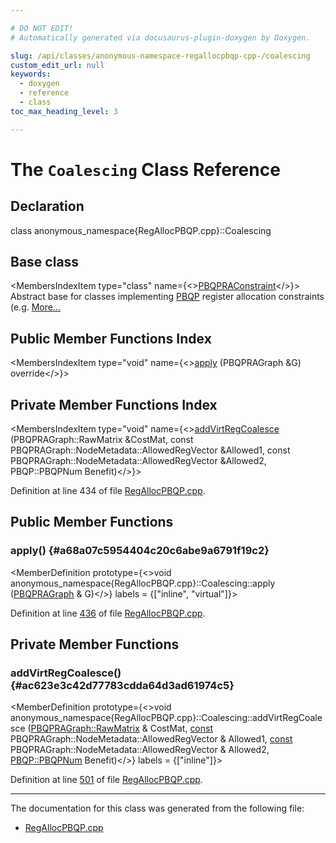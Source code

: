 ```yaml
---

# DO NOT EDIT!
# Automatically generated via docusaurus-plugin-doxygen by Doxygen.

slug: /api/classes/anonymous-namespace-regallocpbqp-cpp-/coalescing
custom_edit_url: null
keywords:
  - doxygen
  - reference
  - class
toc_max_heading_level: 3

---
```





# The `Coalescing` Class Reference

<DoxygenPage pluginConfig={pluginConfig}>



## Declaration

<CodeBlock>class anonymous_namespace{RegAllocPBQP.cpp}::Coalescing</CodeBlock>

## Base class

<MembersIndex>

<MembersIndexItem
  type="class"
  name={<><a href="/docs/api/classes/llvm/pbqpraconstraint">PBQPRAConstraint</a></>}>
Abstract base for classes implementing <a href="/docs/api/namespaces/llvm/pbqp">PBQP</a> register allocation constraints (e.g. <a href="/docs/api/classes/llvm/pbqpraconstraint/#details">More...</a>
</MembersIndexItem>

</MembersIndex>

## Public Member Functions Index

<MembersIndex>

<MembersIndexItem
  type="void"
  name={<><a href="#a68a07c5954404c20c6abe9a6791f19c2">apply</a> (PBQPRAGraph &amp;G) override</>}>
</MembersIndexItem>

</MembersIndex>

## Private Member Functions Index

<MembersIndex>

<MembersIndexItem
  type="void"
  name={<><a href="#ac623e3c42d77783cdda64d3ad61974c5">addVirtRegCoalesce</a> (PBQPRAGraph::RawMatrix &amp;CostMat, const PBQPRAGraph::NodeMetadata::AllowedRegVector &amp;Allowed1, const PBQPRAGraph::NodeMetadata::AllowedRegVector &amp;Allowed2, PBQP::PBQPNum Benefit)</>}>
</MembersIndexItem>

</MembersIndex>


Definition at line 434 of file <a href="/docs/api/files/lib/lib/codegen/regallocpbqp-cpp">RegAllocPBQP.cpp</a>.

<SectionDefinition>

## Public Member Functions

### apply() {#a68a07c5954404c20c6abe9a6791f19c2}

<MemberDefinition
  prototype={<>void anonymous&#95;namespace&#123;RegAllocPBQP.cpp&#125;::Coalescing::apply (<a href="/docs/api/namespaces/llvm/#a3e50e01d41081a45d6a7f23af6b52df2">PBQPRAGraph</a> &amp; G)</>}
  labels = {["inline", "virtual"]}>

Definition at line <a href="/docs/api/files/lib/lib/codegen/regallocpbqp-cpp/#l00436">436</a> of file <a href="/docs/api/files/lib/lib/codegen/regallocpbqp-cpp">RegAllocPBQP.cpp</a>.
</MemberDefinition>

</SectionDefinition>

<SectionDefinition>

## Private Member Functions

### addVirtRegCoalesce() {#ac623e3c42d77783cdda64d3ad61974c5}

<MemberDefinition
  prototype={<>void anonymous&#95;namespace&#123;RegAllocPBQP.cpp&#125;::Coalescing::addVirtRegCoalesce (<a href="/docs/api/classes/llvm/pbqp/graph/#a9833a63eae70b8c2beb33f0627ea0032">PBQPRAGraph::RawMatrix</a> &amp; CostMat, <a href="/docs/api/files/lib/lib/target/lib/target/aarch64/aarch64promoteconstant-cpp/#a90f8350fecae261c25be85d38b451bff">const</a> PBQPRAGraph::NodeMetadata::AllowedRegVector &amp; Allowed1, <a href="/docs/api/files/lib/lib/target/lib/target/aarch64/aarch64promoteconstant-cpp/#a90f8350fecae261c25be85d38b451bff">const</a> PBQPRAGraph::NodeMetadata::AllowedRegVector &amp; Allowed2, <a href="/docs/api/namespaces/llvm/pbqp/#a7bb13d1dd9c69a2a9350ca5ba163a715">PBQP::PBQPNum</a> Benefit)</>}
  labels = {["inline"]}>

Definition at line <a href="/docs/api/files/lib/lib/codegen/regallocpbqp-cpp/#l00501">501</a> of file <a href="/docs/api/files/lib/lib/codegen/regallocpbqp-cpp">RegAllocPBQP.cpp</a>.
</MemberDefinition>

</SectionDefinition>

<hr/>

The documentation for this class was generated from the following file:

<ul>
<li><a href="/docs/api/files/lib/lib/codegen/regallocpbqp-cpp">RegAllocPBQP.cpp</a></li>
</ul>

</DoxygenPage>
